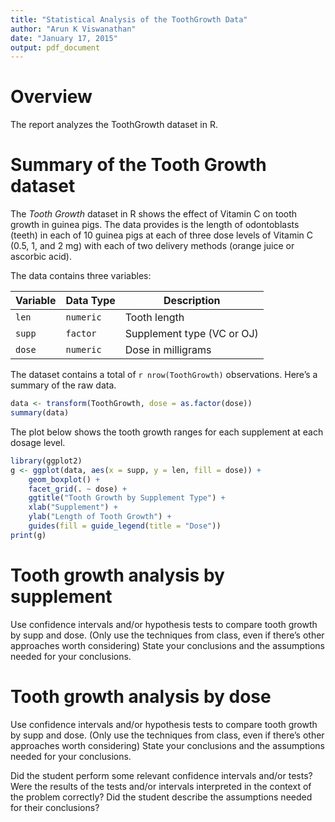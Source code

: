 ```yaml
---
title: "Statistical Analysis of the ToothGrowth Data"
author: "Arun K Viswanathan"
date: "January 17, 2015"
output: pdf_document
---
```


# Overview

The report analyzes the ToothGrowth dataset in R.

# Summary of the Tooth Growth dataset

The _Tooth Growth_ dataset in R shows the effect of Vitamin C on tooth growth
in guinea pigs. The data provides is the length of odontoblasts (teeth) in 
each of 10 guinea pigs at each of three dose levels of Vitamin C (0.5, 1, and 
2 mg) with each of two delivery methods (orange juice or ascorbic acid).

The data contains three variables:

Variable | Data Type | Description
---------|-----------|------------
`len`    | `numeric` | Tooth length
`supp`   | `factor`  | Supplement type (VC or OJ)
`dose`   | `numeric` | Dose in milligrams

The dataset contains a total of `r nrow(ToothGrowth)` observations. Here's a
summary of the raw data. 

```r
data <- transform(ToothGrowth, dose = as.factor(dose))
summary(data)
```

The plot below shows the tooth growth ranges for each supplement at each dosage
level.

```r
library(ggplot2)
g <- ggplot(data, aes(x = supp, y = len, fill = dose)) +
    geom_boxplot() +
    facet_grid(. ~ dose) + 
    ggtitle("Tooth Growth by Supplement Type") +
    xlab("Supplement") +
    ylab("Length of Tooth Growth") +
    guides(fill = guide_legend(title = "Dose"))
print(g)
```

# Tooth growth analysis by supplement

Use confidence intervals and/or hypothesis tests to compare tooth growth by supp and dose. (Only use the techniques from class, even if there's other approaches worth considering)
State your conclusions and the assumptions needed for your conclusions. 

# Tooth growth analysis by dose

Use confidence intervals and/or hypothesis tests to compare tooth growth by supp and dose. (Only use the techniques from class, even if there's other approaches worth considering)
State your conclusions and the assumptions needed for your conclusions. 


Did the student perform some relevant confidence intervals and/or tests?
Were the results of the tests and/or intervals interpreted in the context of the problem correctly? 
Did the student describe the assumptions needed for their conclusions?